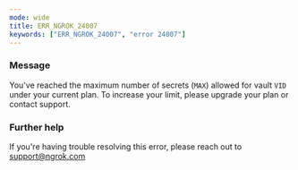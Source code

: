 ```yaml
---
mode: wide
title: ERR_NGROK_24007
keywords: ["ERR_NGROK_24007", "error 24007"]
---
```



### Message

You've reached the maximum number of secrets (`MAX`) allowed for vault `VID` under your current plan. To increase your limit, please upgrade your plan or contact support.

<ErrorDetails />

### Further help

If you're having trouble resolving this error, please reach out to [support@ngrok.com](mailto:support@ngrok.com?subject=Help%20with%20ERR_NGROK_24007)
